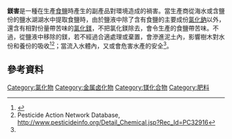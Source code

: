 '''鎂害'''是一種在生產[[食鹽|食鹽]]時產生的副產品對環境造成的禍害。當生產商從海水或含鹽份的鹽水湖湖水中提取食鹽時，由於鹽液中除了含有食鹽的主要成份[[氯化鈉|氯化鈉]]以外，還含有相對份量帶苦味的[[氯化鎂|氯化鎂]]，不把氯化鎂除去，會令生產的食鹽帶苦味。不過，從鹽液中移除的鎂，若不經過合適處理或棄置，會滲進泥土內，影響樹木對水份和養份的吸收<ref name="colostate1">{{cite web  |url=http://www.ext.colostate.edu/pubs/garden/07425.html |title=Magnesium Chloride Toxicity in Trees |first1=B.A. |last1=Goodrich |first2=W.R. |last2=Jacobi |page=1 |date=2008年7月}}</ref><ref name=Pesticide>Pesticide Action Network Database, http://www.pesticideinfo.org/Detail_Chemical.jsp?Rec_Id=PC32916</ref>；當流入水體內，又或會危害水產的安全<ref name=Pesticide />。

==參考資料==
{{reflist}}
[[Category:氯化物|Category:氯化物]]
[[Category:金属卤化物|Category:金属卤化物]]
[[Category:镁化合物|Category:镁化合物]]
[[Category:肥料|Category:肥料]]